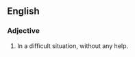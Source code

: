 ==English==

{{rft}}
===Adjective===
{{infl|en|adjective|head=[[up a creek]] without a [[paddle]]}}

# {{idiom}} In a difficult situation, without any help. {{superlative of|[[up a creek]]}}